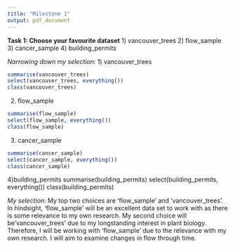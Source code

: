 ```yaml
---
title: "Milestone 1"
output: pdf_document
---
```

**Task 1: Choose your favourite dataset**
 1) vancouver_trees
 2) flow_sample
 3) cancer_sample
 4) building_permits
 
*Narrowing down my selection:*
1) vancouver_trees
```r
summarise(vancouver_trees)
select(vancouver_trees, everything())
class(vancouver_trees)
```
2) flow_sample
```r
summarise(flow_sample)
select(flow_sample, everything())
class(flow_sample)
```
3) cancer_sample
```r
summarise(cancer_sample)
select(cancer_sample, everything())
class(cancer_sample)
```
4)building_permits
summarise(building_permits)
select(building_permits, everything())
class(building_permits)

*My selection:*
My top two choices are 'flow_sample' and 'vancouver_trees'. In hindsight, 'flow_sample' will be an excellent data set to work with as there is some relevance to my own research. My second choice will be'vancouver_trees' due to my longstanding interest in plant biology. Therefore, I will be working with 'flow_sample' due to the relevance with my own research. I will aim to examine changes in flow through time. 


